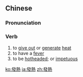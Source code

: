 {{also|发热}}
==Chinese==
{{zh-forms|s=发热}}

===Pronunciation===
{{zh-pron
|m=fārè
|c=faat3 jit6
|h=pfs=fat-ngie̍t
|md=huák-iĕk
|mn=xm,qz,tp:hoat-lia̍t/zz,kh:hoat-jia̍t
|w=4faq+5nyiq
|cat=v
}}

===Verb===
{{zh-verb}}

# to [[give out]] or [[generate]] [[heat]]
# to have a [[fever]]
# to be [[hotheaded]]; or [[impetuous]]

{{zh-cat|Advanced}}

[[ko:發熱]]
[[ja:發熱]]
[[zh:發熱]]